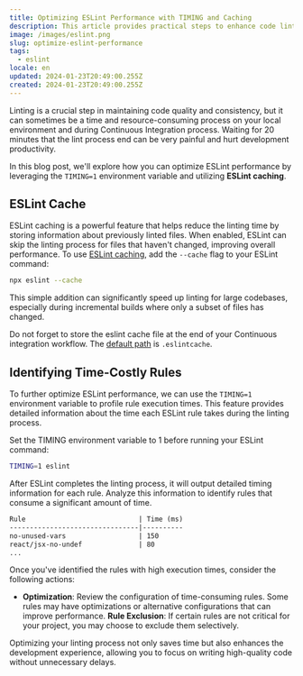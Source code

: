 ```yaml
---
title: Optimizing ESLint Performance with TIMING and Caching
description: This article provides practical steps to enhance code linting efficiency with the TIMING environment variable and ESLint caching, for faster development processes in large codebases.
image: /images/eslint.png
slug: optimize-eslint-performance
tags:
  - eslint
locale: en
updated: 2024-01-23T20:49:00.255Z
created: 2024-01-23T20:49:00.255Z
---
```


Linting is a crucial step in maintaining code quality and consistency, but it can sometimes be a time and resource-consuming process on your local environment and during Continuous Integration process. Waiting for 20 minutes that the lint process end can be very painful and hurt development productivity.

In this blog post, we'll explore how you can optimize ESLint performance by leveraging the `TIMING=1` environment variable and utilizing **ESLint caching**.

## ESLint Cache

ESLint caching is a powerful feature that helps reduce the linting time by storing information about previously linted files. When enabled, ESLint can skip the linting process for files that haven't changed, improving overall performance. To use [ESLint caching](https://eslint.org/docs/latest/use/command-line-interface#--cache), add the `--cache` flag to your ESLint command:

```bash
npx eslint --cache
```

This simple addition can significantly speed up linting for large codebases, especially during incremental builds where only a subset of files has changed.

Do not forget to store the eslint cache file at the end of your Continuous integration workflow. The [default path](https://eslint.org/docs/latest/use/command-line-interface#--cache-file) is `.eslintcache`.

## Identifying Time-Costly Rules

To further optimize ESLint performance, we can use the `TIMING=1` environment variable to profile rule execution times. This feature provides detailed information about the time each ESLint rule takes during the linting process.

Set the TIMING environment variable to 1 before running your ESLint command:

```bash
TIMING=1 eslint
```

After ESLint completes the linting process, it will output detailed timing information for each rule. Analyze this information to identify rules that consume a significant amount of time.

```markdown
Rule                            | Time (ms)
--------------------------------|----------
no-unused-vars                  | 150
react/jsx-no-undef              | 80
...
```

Once you've identified the rules with high execution times, consider the following actions:
* **Optimization**: Review the configuration of time-consuming rules. Some rules may have optimizations or alternative configurations that can improve performance.
**Rule Exclusion**: If certain rules are not critical for your project, you may choose to exclude them selectively.


Optimizing your linting process not only saves time but also enhances the development experience, allowing you to focus on writing high-quality code without unnecessary delays.

